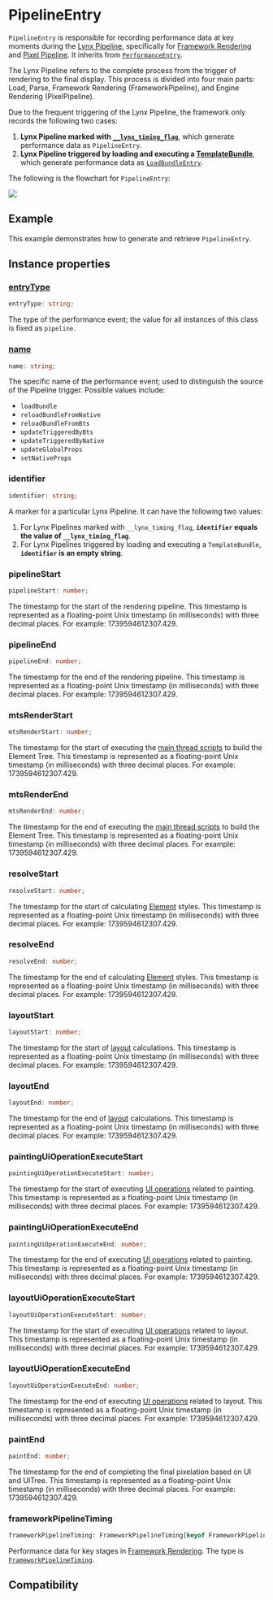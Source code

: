 
# PipelineEntry

`PipelineEntry` is responsible for recording performance data at key moments during the [Lynx Pipeline](guide/spec#lynx-pipeline), specifically for [Framework Rendering](guide/spec#framework-rendering) and [Pixel Pipeline](guide/spec#pixel-pipeline). It inherits from [`PerformanceEntry`](../performance-entry).

The Lynx Pipeline refers to the complete process from the trigger of rendering to the final display. This process is divided into four main parts: Load, Parse, Framework Rendering (FrameworkPipeline), and Engine Rendering (PixelPipeline).

Due to the frequent triggering of the Lynx Pipeline, the framework only records the following two cases:

1. **Lynx Pipeline marked with [`__lynx_timing_flag`](guide/performance/timing-flag)**, which generate performance data as `PipelineEntry`.
2. **Lynx Pipeline triggered by loading and executing a [TemplateBundle](/api/lynx-native-api/template-bundle)**, which generate performance data as [`LoadBundleEntry`](/api/lynx-api/performance-api/performance-entry/load-bundle-entry).

The following is the flowchart for `PipelineEntry`:

<img src="https://lf-lynx.tiktok-cdns.com/obj/lynx-artifacts-oss-sg/lynx-website/assets/doc/pipeline-entry.png" />

## Example

This example demonstrates how to generate and retrieve `PipelineEntry`.


<Go
  example="performance-api"
  defaultFile="src/pipeline_entry/index.tsx"
  defaultEntryFile="dist/pipeline_entry.lynx.bundle"
  img="https://lf-lynx.tiktok-cdns.com/obj/lynx-artifacts-oss-sg/lynx-website/assets/doc/pipeline-entry-demo.jpeg"
  entry="src/pipeline_entry"
  highlight="{11-21,31}"
/>

## Instance properties

### [entryType](/api/lynx-api/performance-api/performance-entry#entryType)

```ts
entryType: string;
```

The type of the performance event; the value for all instances of this class is fixed as `pipeline`.

### [name](/api/lynx-api/performance-api/performance-entry#name)

```ts
name: string;
```

The specific name of the performance event; used to distinguish the source of the Pipeline trigger. Possible values include:

- `loadBundle`
- `reloadBundleFromNative`
- `reloadBundleFromBts`
- `updateTriggeredByBts`
- `updateTriggeredByNative`
- `updateGlobalProps`
- `setNativeProps`

### identifier

```ts
identifier: string;
```

A marker for a particular Lynx Pipeline. It can have the following two values:

1. For Lynx Pipelines marked with `__lynx_timing_flag`, **`identifier` equals the value of `__lynx_timing_flag`**.
2. For Lynx Pipelines triggered by loading and executing a `TemplateBundle`, **`identifier` is an empty string**.

### pipelineStart

```ts
pipelineStart: number;
```

The timestamp for the start of the rendering pipeline. This timestamp is represented as a floating-point Unix timestamp (in milliseconds) with three decimal places. For example: 1739594612307.429.

### pipelineEnd

```ts
pipelineEnd: number;
```

The timestamp for the end of the rendering pipeline. This timestamp is represented as a floating-point Unix timestamp (in milliseconds) with three decimal places. For example: 1739594612307.429.

### mtsRenderStart

```ts
mtsRenderStart: number;
```

The timestamp for the start of executing the [main thread scripts](guide/spec#main-thread-script-or-mts) to build the Element Tree. This timestamp is represented as a floating-point Unix timestamp (in milliseconds) with three decimal places. For example: 1739594612307.429.

### mtsRenderEnd

```ts
mtsRenderEnd: number;
```

The timestamp for the end of executing the [main thread scripts](guide/spec#main-thread-script-or-mts) to build the Element Tree. This timestamp is represented as a floating-point Unix timestamp (in milliseconds) with three decimal places. For example: 1739594612307.429.

### resolveStart

```ts
resolveStart: number;
```

The timestamp for the start of calculating [Element](guide/spec#element) styles. This timestamp is represented as a floating-point Unix timestamp (in milliseconds) with three decimal places. For example: 1739594612307.429.

### resolveEnd

```ts
resolveEnd: number;
```

The timestamp for the end of calculating [Element](guide/spec#element) styles. This timestamp is represented as a floating-point Unix timestamp (in milliseconds) with three decimal places. For example: 1739594612307.429.

### layoutStart

```ts
layoutStart: number;
```

The timestamp for the start of [layout](guide/spec#layout) calculations. This timestamp is represented as a floating-point Unix timestamp (in milliseconds) with three decimal places. For example: 1739594612307.429.

### layoutEnd

```ts
layoutEnd: number;
```

The timestamp for the end of [layout](guide/spec#layout) calculations. This timestamp is represented as a floating-point Unix timestamp (in milliseconds) with three decimal places. For example: 1739594612307.429.

### paintingUiOperationExecuteStart

```ts
paintingUiOperationExecuteStart: number;
```

The timestamp for the start of executing [UI operations](guide/spec#ui-op) related to painting. This timestamp is represented as a floating-point Unix timestamp (in milliseconds) with three decimal places. For example: 1739594612307.429.

### paintingUiOperationExecuteEnd

```ts
paintingUiOperationExecuteEnd: number;
```

The timestamp for the end of executing [UI operations](guide/spec#ui-op) related to painting. This timestamp is represented as a floating-point Unix timestamp (in milliseconds) with three decimal places. For example: 1739594612307.429.

### layoutUiOperationExecuteStart

```ts
layoutUiOperationExecuteStart: number;
```

The timestamp for the start of executing [UI operations](guide/spec#ui-op) related to layout. This timestamp is represented as a floating-point Unix timestamp (in milliseconds) with three decimal places. For example: 1739594612307.429.

### layoutUiOperationExecuteEnd

```ts
layoutUiOperationExecuteEnd: number;
```

The timestamp for the end of executing [UI operations](guide/spec#ui-op) related to layout. This timestamp is represented as a floating-point Unix timestamp (in milliseconds) with three decimal places. For example: 1739594612307.429.

### paintEnd

```ts
paintEnd: number;
```

The timestamp for the end of completing the final pixelation based on UI and UITree. This timestamp is represented as a floating-point Unix timestamp (in milliseconds) with three decimal places. For example: 1739594612307.429.

### frameworkPipelineTiming

```ts
frameworkPipelineTiming: FrameworkPipelineTiming[keyof FrameworkPipelineTiming];
```

Performance data for key stages in [Framework Rendering](guide/spec#framework-rendering). The type is [`FrameworkPipelineTiming`](/api/lynx-api/performance-api/framework-pipeline-timing).

## Compatibility


<LegacyCompatTable metadata="lynx-api/performance-api/performance-entry/pipeline-entry" />
